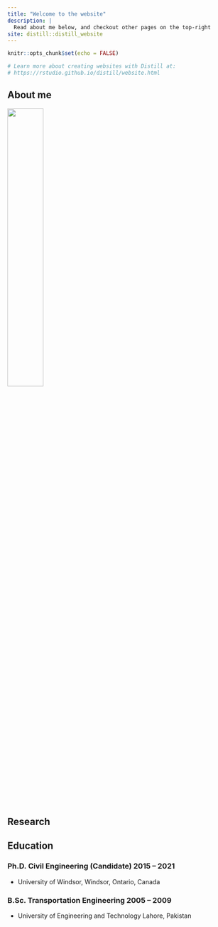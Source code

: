 ```yaml
---
title: "Welcome to the website"
description: |
  Read about me below, and checkout other pages on the top-right
site: distill::distill_website
---
```


```r
knitr::opts_chunk$set(echo = FALSE)

# Learn more about creating websites with Distill at:
# https://rstudio.github.io/distill/website.html

```

## About me

![](umair2.png){width=40%}

## Research


## Education

### Ph.D. Civil Engineering (Candidate)	2015 – 2021
-   University of Windsor, Windsor, Ontario, Canada	 

### B.Sc. Transportation Engineering	 2005 – 2009
-   University of Engineering and Technology Lahore, Pakistan

